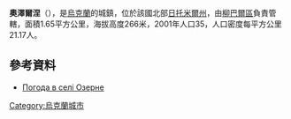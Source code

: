 {{coord|49|56|10|N|27|39|19|E|scale:30000|display=title}}

'''奧澤爾涅'''（{{lang-uk|Озерне}}），是[[烏克蘭|烏克蘭]]的城鎮，位於該國北部[[日托米爾州|日托米爾州]]，由[[柳巴爾區|柳巴爾區]]負責管轄，面積1.65平方公里，海拔高度266米，2001年人口35，人口密度每平方公里21.17人。

==參考資料== 
* [http://weather.in.ua/ua/zhitomirskaja/18555 Погода в селі Озерне] {{Wayback|url=http://weather.in.ua/ua/zhitomirskaja/18555 |date=20160305100846 }}
 
{{Ukraine-geo-stub}}
[[Category:烏克蘭城市|Category:烏克蘭城市]]